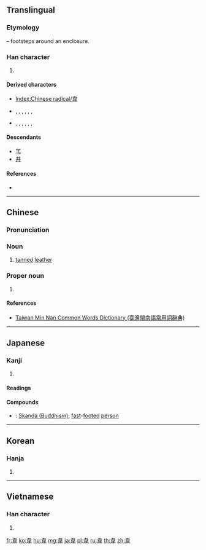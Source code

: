 {{character info/new}}
{{also|韦}}
==Translingual==
{{stroke order|type=animate}}

===Etymology===
{{Han etyl}}
{{Han compound|舛|囗|ls=psc}} – footsteps around an enclosure.

===Han character===
{{Han char|rn=178|rad=韋|as=00|sn=9|four=40506|canj=DMRQ|ids=⿳𫝀口㐄}}
#{{mul-kangxi radical-def}}
====Derived characters====
* [[Index:Chinese radical/韋]]
* {{l|mul|葦}}, {{l|mul|違}}, {{l|mul|圍}}, {{l|mul|衛}}, {{l|mul|緯}}, {{l|mul|偉}}, {{l|mul|韓}}
* {{l|mul|𩏇}}, {{l|mul|𩏷}}, {{l|mul|𩏑}}, {{l|mul|𢾝}}, {{l|mul|𩏬}}, {{l|mul|𩏏}}, {{l|mul|𠆎}}

====Descendants====
* [[韦]]
* [[井]] {{qualifier|in Japanese compound characters such as 囲}}

====References====
* {{Han ref|kx=1393.060|dkj=43108|dj=1908.050|hdz=74503.010|uh=97CB|ud=38859|bh=ADB3|bd=44467}}

----

==Chinese==
{{zh-forms|s=韦}}

===Pronunciation===
{{zh-pron
|m=wéi
|c=wai4,wai5
|h=pfs=vûi, vúi
|mn=ûi
|w=
|mc=y
|oc=y
|cat=n,propn
}}

===Noun===
{{zh-noun}}

# [[tan]]ned [[leather]]

===Proper noun===
{{zh-proper noun}}

# {{surname|lang=zh}}

====References====
* {{qualifier|Min Nan}} [http://twblg.dict.edu.tw/holodict_new/index.html Taiwan Min Nan Common Words Dictionary (臺灣閩南語常用詞辭典)]

----

==Japanese==

===Kanji===
{{ja-kanji|grade=|rs=韋00}}

# {{defn|lang=ja|sort=韋00}}

====Readings====
{{ja-readings|goon=[[い]] (i)|kanon=[[い]] (i)|kun=[[なめしがわ]] (nameshigawa), [[そむく]] (somuku)}}

====Compounds====
{{der-top|Compounds}}
* {{ja-r|韋駄天|いだてん}}: [[w:Skanda (Buddhism)|Skanda (Buddhism)]]; [[fast]]-[[footed]] [[person]]
{{der-bottom}}

----

==Korean==

===Hanja===
{{ko-hanja|hangeul=위|eumhun=|rv=wi|mr=wi|y=wi}}

# {{defn|lang=ko|sort=韋00}}

----

==Vietnamese==

===Han character===
{{vi-readings|rs=韋00|hanviet=vi}}

# {{defn|lang=vi|sort=韋00}}

[[Category:CJKV radicals| ]]

[[fr:韋]]
[[ko:韋]]
[[hu:韋]]
[[mg:韋]]
[[ja:韋]]
[[pl:韋]]
[[ru:韋]]
[[th:韋]]
[[zh:韋]]